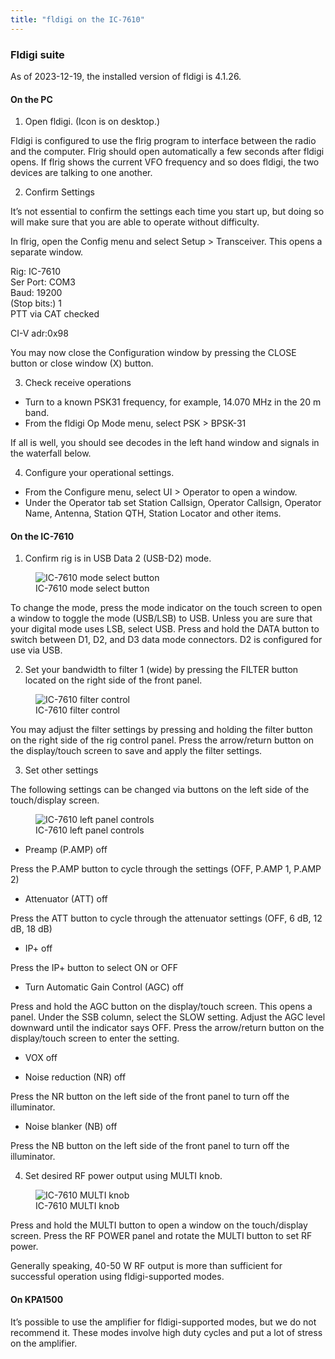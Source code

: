 ```yaml
---
title: "fldigi on the IC-7610"
---
```


### Fldigi suite

As of 2023-12-19, the installed version of fldigi is 4.1.26.

#### On the PC

1. Open fldigi. (Icon is on desktop.)

Fldigi is configured to use the flrig program to interface between the radio and the computer. 
Flrig should open automatically a few seconds after fldigi opens. 
If flrig shows the current VFO frequency and so does fldigi, the two devices are talking to one another.

2. Confirm Settings

It’s not essential to confirm the settings each time you start up, but doing so will make sure that you are able to operate without difficulty.

In flrig, open the Config menu and select Setup > Transceiver.
This opens a separate window.

Rig: IC-7610</br>
Ser Port: COM3</br>
Baud: 19200</br>
(Stop bits:) 1</br>
PTT via CAT checked</br>

CI-V adr:0x98 </br>

You may now close the Configuration window by pressing the CLOSE button or close window (X) button.

3. Check receive operations

- Turn to a known PSK31 frequency, for example, 14.070 MHz in the 20 m band.
- From the fldigi Op Mode menu, select PSK > BPSK-31

If all is well, you should see decodes in the left hand window and signals in the waterfall below.

4. Configure your operational settings.

- From the Configure menu, select UI > Operator to open a window.
- Under the Operator tab set Station Callsign, Operator Callsign, Operator Name, Antenna, Station QTH, Station Locator and other items.

#### On the IC-7610

1. Confirm rig is in USB Data 2 (USB-D2) mode.

![IC-7610 mode select button](include/img/ic-7610-chg-mode.png)

To change the mode, press the mode indicator on the touch screen to open a window to toggle the mode (USB/LSB) to USB.
Unless you are sure that your digital mode uses LSB, select USB.
Press and hold the DATA button to switch between D1, D2, and D3 data mode connectors. 
D2 is configured for use via USB.

2. Set your bandwidth to filter 1 (wide) by pressing the FILTER button located on the right side of the front panel.

![IC-7610 filter control](include/img/ic-7610-filter.png)

You may adjust the filter settings by pressing and holding the filter button on the right side of the rig control panel. 
Press the arrow/return button on the display/touch screen to save and apply the filter settings.

3. Set other settings

The following settings can be changed via buttons on the left side of the touch/display screen.

![IC-7610 left panel controls](include/img/ic-7610-left-touch-buttons.png)

- Preamp (P.AMP) off

Press the P.AMP button to cycle through the settings (OFF, P.AMP 1, P.AMP 2)

- Attenuator (ATT) off

Press the ATT button to cycle through the attenuator settings (OFF, 6 dB, 12 dB, 18 dB)

- IP+ off

Press the IP+ button to select ON or OFF

- Turn Automatic Gain Control (AGC) off

Press and hold the AGC button on the display/touch screen.
This opens a panel.
Under the SSB column, select the SLOW setting.
Adjust the AGC level downward until the indicator says OFF.
Press the arrow/return button on the display/touch screen to enter the setting.

- VOX off

- Noise reduction (NR) off

Press the NR button on the left side of the front panel to turn off the illuminator.

- Noise blanker (NB) off

Press the NB button on the left side of the front panel to turn off the illuminator.

4. Set desired RF power output using MULTI knob.

![IC-7610 MULTI knob](include/img/ic-7610-multi.png)

Press and hold the MULTI button to open a window on the touch/display screen.
Press the RF POWER panel and rotate the MULTI button to set RF power.

::: {.callout-note}

Generally speaking, 40-50 W RF output is more than sufficient for successful operation using fldigi-supported modes.

:::

#### On KPA1500

It's possible to use the amplifier for fldigi-supported modes, but we do not recommend it.
These modes involve high duty cycles and put a lot of stress on the amplifier.

